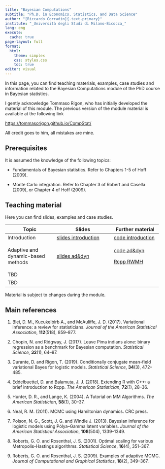 ```yaml
---
title: "Bayesian Computations"
subtitle: "Ph.D. in Economics, Statistics, and Data Science"
author: "[Riccardo Corradin]{.text-primary}"
institute: "_Università degli Studi di Milano-Bicocca_"
lang: eng
execute:
  cache: true
page-layout: full
format:
  html:
    theme: simplex
    css: styles.css
    toc: true
editor: visual
---
```


In this page, you can find teaching materials, examples, case studies and information related to the Bayesian Computations module of the PhD course in Bayesian statistics.

I gently acknowledge Tommaso Rigon, who has initially developed the material of this module. The previous version of the module material is available at the following link

<https://tommasorigon.github.io/CompStat/>

All credit goes to him, all mistakes are mine.

## **Prerequisites**

It is assumed the knowledge of the following topics:

-   Fundamentals of Bayesian statistics. Refer to Chapters 1-5 of Hoff (2009).

-   Monte Carlo integration. Refer to Chapter 3 of Robert and Casella (2009), or Chapter 4 of Hoff (2009).

## **Teaching material**

Here you can find slides, examples and case studies.

+------------------------------------+------------------------------------------+-----------------------------------+
| Topic                              | Slides                                   | Further material                  |
+====================================+==========================================+===================================+
| Introduction                       | [slides introduction](slides/slide1.pdf) | [code introduction](code/code1.R) |
+------------------------------------+------------------------------------------+-----------------------------------+
| Adaptive and dynamic-based methods | [slides ad&dyn](slides/slide2.pdf)       | [code ad&dyn](code/code2.R)       |
|                                    |                                          |                                   |
|                                    |                                          | [Rcpp RWMH](code/RWMH.cpp)        |
+------------------------------------+------------------------------------------+-----------------------------------+
| TBD                                |                                          |                                   |
+------------------------------------+------------------------------------------+-----------------------------------+
| TBD                                |                                          |                                   |
+------------------------------------+------------------------------------------+-----------------------------------+

Material is subject to changes during the module.

## **Main references**

1.  Blei, D. M., Kucukelbirb A., and McAuliffe, J. D. (2017). Variational inference: a review for statisticians. *Journal of the American Statistical Association*, **112**(518), 859–877.

2.  Chopin, N. and Ridgway, J. (2017). Leave Pima indians alone: binary regression as a benchmark for Bayesian computation. *Statistical Science*, **32**(1), 64–87.

3.  Durante, D. and Rigon, T. (2019). Conditionally conjugate mean-field variational Bayes for logistic models. *Statistical Science*, **34**(3), 472–485.

4.  Eddelbuettel, D. and Balamuta, J. J. (2018). Extending R with C++: a brief introduction to Rcpp. *The American Statistician*, **72**(1), 28–36.

5.  Hunter, D. R., and Lange, K. (2004). A Tutorial on MM Algorithms. *The American Statistician*, **58**(1), 30–37.

6.  Neal, R. M. (2011). MCMC using Hamiltonian dynamics. CRC press.

7.  Polson, N. G., Scott, J. G. and Windle J. (2013). Bayesian inference for logistic models using Pólya–Gamma latent variables. *Journal of the American Statistical Association*, **108**(504), 1339–1349.

8.  Roberts, G. O. and Rosenthal, J. S. (2001). Optimal scaling for various Metropolis-Hastings algorithms. *Statistical Science*, **16**(4), 351–367.

9.  Roberts, G. O. and Rosenthal, J. S. (2009). Examples of adaptive MCMC. *Journal of Computational and Graphical Statistics*, **18**(2), 349–367.
